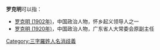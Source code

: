 '''罗克明'''可以指：
* [[罗克明_(1902年)|罗克明 (1902年)]]，中国政治人物，怀乡起义领导人之一
* [[罗克明_(1920年)|罗克明 (1920年)]]，中国政治人物，广东省人大常委会原副主任

{{disambig}}

[[Category:三字羅姓人名消歧義|Category:三字羅姓人名消歧義]]